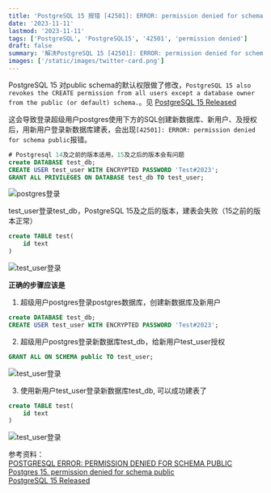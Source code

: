 ```yaml
---
title: 'PostgreSQL 15 报错 [42501]: ERROR: permission denied for schema public'
date: '2023-11-11'
lastmod: '2023-11-11'
tags: ['PostgreSQL', 'PostgreSQL15', '42501', 'permission denied']
draft: false
summary: '解决PostgreSQL 15 [42501]: ERROR: permission denied for schema public 报错问题'
images: ['/static/images/twitter-card.png']
---
```

PostgreSQL 15 对public schema的默认权限做了修改，`PostgreSQL 15 also revokes the CREATE permission from all users except a database owner from the public (or default) schema.`。见 [PostgreSQL 15 Released](https://www.postgresql.org/about/news/postgresql-15-released-2526/)   

这会导致登录超级用户postgres使用下方的SQL创建新数据库、新用户、及授权后，用新用户登录新数据库建表，会出现`[42501]: ERROR: permission denied for schema public`报错。
```sql
# Postgresql 14及之前的版本适用，15及之后的版本会有问题
create DATABASE test_db;
CREATE USER test_user WITH ENCRYPTED PASSWORD 'Test#2023';
GRANT ALL PRIVILEGES ON DATABASE test_db TO test_user;
```
<Image src="/static/images/tech/postgres-login.png"  width={800} height={450} alt="postgres登录"/>

test_user登录test_db，PostgreSQL 15及之后的版本，建表会失败（15之前的版本正常）
```sql
create TABLE test(
	id text
)
```
<Image src="/static/images/tech/test_user-login.png"  width={800} height={450} alt="test_user登录"/>

**正确的步骤应该是**
1. 超级用户postgres登录postgres数据库，创建新数据库及新用户
```sql
create DATABASE test_db;
CREATE USER test_user WITH ENCRYPTED PASSWORD 'Test#2023';
```

2. 超级用户postgres登录新数据库test_db，给新用户test_user授权
```sql
GRANT ALL ON SCHEMA public TO test_user;
```
<Image src="/static/images/tech/postgres-login-testdb.png"  width={800} height={450} alt="test_user登录"/>


3. 使用新用户test_user登录新数据库test_db, 可以成功建表了
```sql
create TABLE test(
	id text
)
```
<Image src="/static/images/tech/create-table-success.png"  width={800} height={450} alt="test_user登录"/>


参考资料：  
[POSTGRESQL ERROR: PERMISSION DENIED FOR SCHEMA PUBLIC](https://www.cybertec-postgresql.com/en/error-permission-denied-schema-public/)  
[Postgres 15. permission denied for schema public](https://stackoverflow.com/questions/74110708/postgres-15-permission-denied-for-schema-public)  
[PostgreSQL 15 Released](https://www.postgresql.org/about/news/postgresql-15-released-2526/)  